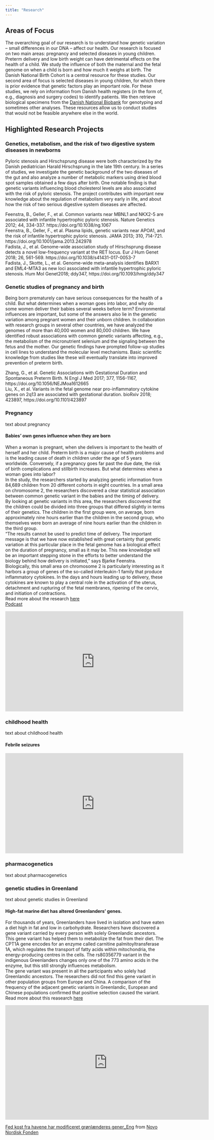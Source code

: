 ```yaml
---
title: "Research"
---
```


## Areas of Focus  
The overarching goal of our research is to understand how genetic variation – small differences in our DNA – affect our health. Our research is focused on two main areas: pregnancy and selected diseases in young children. Preterm delivery and low birth weight can have detrimental effects on the health of a child. We study the influence of both the maternal and the fetal genome on when a child is born and how much it weighs at birth. The Danish National Birth Cohort is a central resource for these studies. Our second area of focus is selected diseases in young children, for which there is prior evidence that genetic factors play an important role. For these studies, we rely on information from Danish health registers (in the form of, e.g., diagnosis and surgery codes) to identify patients. We then retrieve biological specimens from the [Danish National Biobank](https://www.danishnationalbiobank.com/) for genotyping and sometimes other analyses. These resources allow us to conduct studies that would not be feasible anywhere else in the world.  


## Highlighted Research Projects  
### Genetics, metabolism, and the risk of two digestive system diseases in newborns  

Pyloric stenosis and Hirschsprung disease were both characterized by the Danish pediatrician Harald Hirschsprung in the late 19th century. In a series of studies, we investigate the genetic background of the two diseases of the gut and also analyze a number of metabolic markers using dried blood spot samples obtained a few days after birth. One notable finding is that genetic variants influencing blood cholesterol levels are also associated with the risk of pyloric stenosis. The project contributes with important new knowledge about the regulation of metabolism very early in life, and about how the risk of two serious digestive system diseases are affected.  
  
Feenstra, B., Geller, F., et al. Common variants near MBNL1 and NKX2-5 are associated with infantile hypertrophic pyloric stenosis. Nature Genetics 2012; 44, 334-337. https://doi.org/10.1038/ng.1067  
Feenstra, B., Geller, F., et al. Plasma lipids, genetic variants near APOA1, and the risk of infantile hypertrophic pyloric stenosis. JAMA 2013; 310, 714-721. https://doi.org/10.1001/jama.2013.242978  
Fadista, J., et al. Genome-wide association study of Hirschsprung disease detects a novel low-frequency variant at the RET locus. Eur J Hum Genet 2018; 26, 561-569. https://doi.org/10.1038/s41431-017-0053-7  
Fadista, J., Skotte, L., et al. Genome-wide meta-analysis identifies BARX1 and EML4-MTA3 as new loci associated with infantile hypertrophic pyloric stenosis. Hum Mol Genet2018; ddy347, https://doi.org/10.1093/hmg/ddy347  


### Genetic studies of pregnancy and birth  
Being born prematurely can have serious consequences for the health of a child. But what determines when a woman goes into labor, and why do some women deliver their babies several weeks before term? Environmental influences are important, but some of the answers also lie in the genetic variation among pregnant women and their unborn children. In collaboration with research groups in several other countries, we have analyzed the genomes of more than 40,000 women and 80,000 children. We have identified robust associations with common genetic variants affecting, e.g., the metabolism of the micronutrient selenium and the signaling between the fetus and the mother. Our genetic findings have prompted follow-up studies in cell lines to understand the molecular level mechanisms. Basic scientific knowledge from studies like these will eventually translate into improved prevention of preterm birth.  
  
Zhang, G., et al. Genetic Associations with Gestational Duration and Spontaneous Preterm Birth. N Engl J Med 2017; 377, 1156-1167, https://doi.org/10.1056/NEJMoa1612665  
Liu, X., et al. Variants in the fetal genome near pro-inflammatory cytokine genes on 2q13 are associated with gestational duration. bioRxiv 2018; 423897, https://doi.org/10.1101/423897  


### Pregnancy
text about pregnancy

#### Babies' own genes influence when they are born
When a woman is pregnant, when she delivers is important to the health of herself and her child. Preterm birth is a major cause of health problems and is the leading cause of death in children under the age of 5 years worldwide. Conversely, if a pregnancy goes far past the due date, the risk of birth complications and stillbirth increases. But what determines when a woman goes into labor?  
In the study, the researchers started by analyzing genetic information from 84,689 children from 20 different cohorts in eight countries.
In a small area on chromosome 2, the researchers discovered a clear statistical association between common genetic variant in the babies and the timing of delivery.  
By looking at genetic variants in this area, the researchers discovered that the children could be divided into three groups that differed slightly in terms of their genetics. The children in the first group were, on average, born approximately nine hours earlier than the children in the second group, who themselves were born an average of nine hours earlier than the children in the third group.  
"The results cannot be used to predict time of delivery. The important message is that we have now established with great certainty that genetic variation at this particular place in the fetal genome has a biological effect on the duration of pregnancy, small as it may be. This new knowledge will be an important stepping stone in the efforts to better understand the biology behind how delivery is initiated," says Bjarke Feenstra.  
Biologically, this small area on chromosome 2 is particularly interesting as it harbors a group of genes of the so-called interleukin-1 family that produce inflammatory cytokines. In the days and hours leading up to delivery, these cytokines are known to play a central role in the activation of the uterus, detachment and rupturing of the fetal membranes, ripening of the cervix, and initiation of contractions.  
Read more about the research [here](https://www.nature.com/articles/s41467-019-11881-8)  
[Podcast](https://www.podbean.com/ew/pb-j2p7j-bde213) 

<iframe width="560" height="315" src="https://www.youtube.com/embed/kyma3SVYt6M" title="YouTube video player" frameborder="0" allow="accelerometer; autoplay; clipboard-write; encrypted-media; gyroscope; picture-in-picture" allowfullscreen></iframe>  


### childhood health
text about childhood health  

#### Febrile seizures
<iframe width="560" height="315" src="https://www.youtube.com/embed/wSwozoapOh4" title="YouTube video player" frameborder="0" allow="accelerometer; autoplay; clipboard-write; encrypted-media; gyroscope; picture-in-picture" allowfullscreen></iframe>


### pharmacogenetics
text about pharmacogenetics

### genetic studies in Greenland
text about genetic studies in Greenland

#### High-fat marine diet has altered Greenlanders’ genes.
For thousands of years, Greenlanders have lived in isolation and have eaten a diet high in fat and low in carbohydrate. Researchers have discovered a gene variant carried by every person with solely Greenlandic ancestors. This gene variant has helped them to metabolize the fat from their diet. The CPT1A gene encodes for an enzyme called carnitine palmitoyltransferase 1A, which regulates the transport of fatty acids within mitochondria, the energy-producing centres in the cells. The rs80356779 variant in the indigenous Greenlanders changes only one of the 773 amino acids in the enzyme, but this still strongly influences metabolism.  
The gene variant was present in all the participants who solely had Greenlandic ancestors. The researchers did not find this gene variant in other population groups from Europe and China. A comparison of the frequency of the adjacent genetic variants in Greenlandic, European and Chinese populations confirmed that positive selection caused the variant.  
Read more about this reasearch [here](https://pubmed.ncbi.nlm.nih.gov/28611031/)

<iframe src="https://player.vimeo.com/video/223094867?h=6261f67c95" width="640" height="360" frameborder="0" allow="autoplay; fullscreen; picture-in-picture" allowfullscreen></iframe>
<p><a href="https://vimeo.com/223094867">Fed kost fra havene har modificeret gr&oslash;nl&aelig;nderes gener_Eng</a> from <a href="https://vimeo.com/user13690158">Novo Nordisk Fonden</a> </p>

